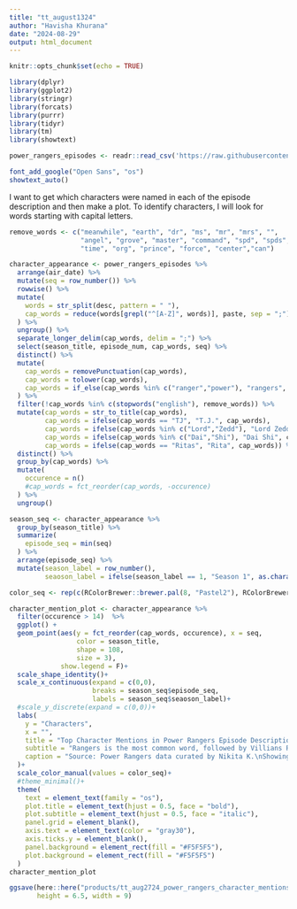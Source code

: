 ```yaml
---
title: "tt_august1324"
author: "Havisha Khurana"
date: "2024-08-29"
output: html_document
---
```


```r
knitr::opts_chunk$set(echo = TRUE)
```

```r
library(dplyr)
library(ggplot2)
library(stringr)
library(forcats)
library(purrr)
library(tidyr)
library(tm)
library(showtext)
```

```r
power_rangers_episodes <- readr::read_csv('https://raw.githubusercontent.com/rfordatascience/tidytuesday/master/data/2024/2024-08-27/power_rangers_episodes.csv')

font_add_google("Open Sans", "os")
showtext_auto()
```

I want to get which characters were named in each of the episode description and then make a plot. To identify characters, I will look for words starting with capital letters.

```r
remove_words <- c("meanwhile", "earth", "dr", "ms", "mr", "mrs", "",
                  "angel", "grove", "master", "command", "spd", "spds", 
                  "time", "org", "prince", "force", "center","can")

character_appearance <- power_rangers_episodes %>%
  arrange(air_date) %>%
  mutate(seq = row_number()) %>%
  rowwise() %>%
  mutate(
    words = str_split(desc, pattern = " "),
    cap_words = reduce(words[grepl("^[A-Z]", words)], paste, sep = ";")
  ) %>%
  ungroup() %>%
  separate_longer_delim(cap_words, delim = ";") %>%
  select(season_title, episode_num, cap_words, seq) %>%
  distinct() %>%
  mutate(
    cap_words = removePunctuation(cap_words),
    cap_words = tolower(cap_words), 
    cap_words = if_else(cap_words %in% c("ranger","power"), "rangers", cap_words)
  ) %>%
  filter(!cap_words %in% c(stopwords("english"), remove_words)) %>%
  mutate(cap_words = str_to_title(cap_words),
         cap_words = ifelse(cap_words == "TJ", "T.J.", cap_words),
         cap_words = ifelse(cap_words %in% c("Lord","Zedd"), "Lord Zedd", cap_words),
         cap_words = ifelse(cap_words %in% c("Dai","Shi"), "Dai Shi", cap_words),
         cap_words = ifelse(cap_words == "Ritas", "Rita", cap_words)) %>%
  distinct() %>%
  group_by(cap_words) %>%
  mutate(
    occurence = n()
    #cap_words = fct_reorder(cap_words, -occurence)
  ) %>%
  ungroup()

season_seq <- character_appearance %>%
  group_by(season_title) %>%
  summarize(
    episode_seq = min(seq)
  ) %>%
  arrange(episode_seq) %>%
  mutate(season_label = row_number(),
         seaoson_label = ifelse(season_label == 1, "Season 1", as.character(season_label)))

color_seq <- rep(c(RColorBrewer::brewer.pal(8, "Pastel2"), RColorBrewer::brewer.pal(9, "Pastel1")), 2)
```


```r
character_mention_plot <- character_appearance %>%
  filter(occurence > 14)  %>%
  ggplot() +
  geom_point(aes(y = fct_reorder(cap_words, occurence), x = seq, 
                 color = season_title, 
                 shape = 108,
                 size = 3),
             show.legend = F)+
  scale_shape_identity()+
  scale_x_continuous(expand = c(0,0),
                     breaks = season_seq$episode_seq,
                     labels = season_seq$seaoson_label)+
  #scale_y_discrete(expand = c(0,0))+
  labs(
    y = "Characters",
    x = "",
    title = "Top Character Mentions in Power Rangers Episode Descriptions",
    subtitle = "Rangers is the most common word, followed by Villians Rita and Zedd.",
    caption = "Source: Power Rangers data curated by Nikita K.\nShowing characters with at least 15 mentions across 921 episodes; colors differentiate seasons."
  )+
  scale_color_manual(values = color_seq)+
  #theme_minimal()+
  theme(
    text = element_text(family = "os"),
    plot.title = element_text(hjust = 0.5, face = "bold"),
    plot.subtitle = element_text(hjust = 0.5, face = "italic"),
    panel.grid = element_blank(),
    axis.text = element_text(color = "gray30"),
    axis.ticks.y = element_blank(),
    panel.background = element_rect(fill = "#F5F5F5"),
    plot.background = element_rect(fill = "#F5F5F5")
  )
character_mention_plot
```

```r
ggsave(here::here("products/tt_aug2724_power_rangers_character_mentions.jpeg"),
       height = 6.5, width = 9)
```

